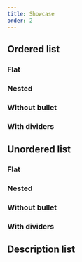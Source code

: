 ```yaml
---
title: Showcase
order: 2
---
```




## Ordered list

### Flat

<Playground system="eu" selectedKind="list" selectedStory="flat">
  <List {...demoFlat} isOrdered />
</Playground>

### Nested

<Playground system="eu" selectedKind="list" selectedStory="nested">
  <List {...demoNested} isOrdered />
</Playground>

### Without bullet

<Playground system="eu" selectedKind="list" selectedStory="nested">
  <List {...demoNested} isOrdered hasBullet={false} />
</Playground>

### With dividers

<Playground system="eu" selectedKind="list" selectedStory="nested">
  <List {...demoNested} isOrdered hasDivider hasBullet={false} />
</Playground>

## Unordered list

### Flat

<Playground system="eu" selectedKind="list" selectedStory="flat">
  <List {...demoFlat} />
</Playground>

### Nested

<Playground system="eu" selectedKind="list" selectedStory="nested">
  <List {...demoNested} />
</Playground>

### Without bullet

<Playground system="eu" selectedKind="list" selectedStory="nested">
  <List {...demoNested} hasBullet={false} />
</Playground>

### With dividers

<Playground system="eu" selectedKind="list" selectedStory="nested">
  <List {...demoNested} hasDivider hasBullet={false} />
</Playground>

## Description list

<Playground system="eu" selectedKind="list" selectedStory="description">
  <DescriptionList {...demoDescription} />
</Playground>
